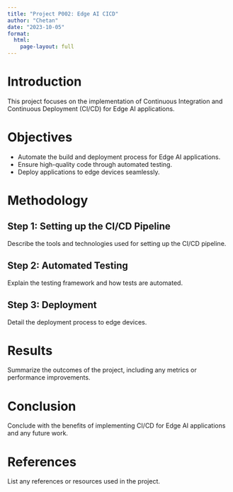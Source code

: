 ```yaml
---
title: "Project P002: Edge AI CICD"
author: "Chetan"
date: "2023-10-05"
format: 
  html:
    page-layout: full
---
```


# Introduction

This project focuses on the implementation of Continuous Integration and Continuous Deployment (CI/CD) for Edge AI applications.

# Objectives

- Automate the build and deployment process for Edge AI applications.
- Ensure high-quality code through automated testing.
- Deploy applications to edge devices seamlessly.

# Methodology

## Step 1: Setting up the CI/CD Pipeline

Describe the tools and technologies used for setting up the CI/CD pipeline.

## Step 2: Automated Testing

Explain the testing framework and how tests are automated.

## Step 3: Deployment

Detail the deployment process to edge devices.

# Results

Summarize the outcomes of the project, including any metrics or performance improvements.

# Conclusion

Conclude with the benefits of implementing CI/CD for Edge AI applications and any future work.

# References

List any references or resources used in the project.